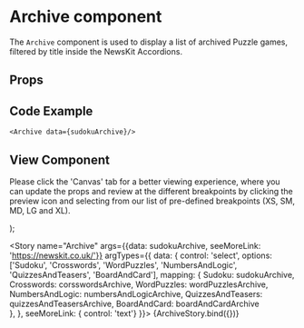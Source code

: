
<Meta
  title="Newskit Components/Puzzles/Archive"
  component={Archive}
/>

# Archive component
The `Archive` component is used to display a list of archived Puzzle games, filtered by title inside the NewsKit Accordions.

## Props 
<Props of={Archive} />

## Code Example
`<Archive data={sudokuArchive}/>`

## View Component
Please click the 'Canvas' tab for a better viewing experience, where you can update the props and review at the different breakpoints by clicking the preview icon and selecting from our list of pre-defined breakpoints (XS, SM, MD, LG and XL).

  <NewsKitProvider theme={TimesWebLightTheme}>
    <Block marginInline='space030' marginBlock='space020'>
      <Archive data={data} seeMoreLink={seeMoreLink}/>
    </Block>
  </NewsKitProvider>
);

<Story name="Archive" args={{data: sudokuArchive, seeMoreLink: 'https://newskit.co.uk/'}} argTypes={{
  data: {
    control: 'select', 
    options: ['Sudoku', 'Crosswords', 'WordPuzzles', 'NumbersAndLogic', 'QuizzesAndTeasers', 'BoardAndCard'],
    mapping: { 
      Sudoku: sudokuArchive,
      Crosswords: corsswordsArchive,
      WordPuzzles: wordPuzzlesArchive,
      NumbersAndLogic: numbersAndLogicArchive,
      QuizzesAndTeasers: quizzesAndTeasersArchive,
      BoardAndCard: boardAndCardArchive            
    },
  },
  seeMoreLink: { control: 'text'}
}}>
  {ArchiveStory.bind({})}
</Story>
